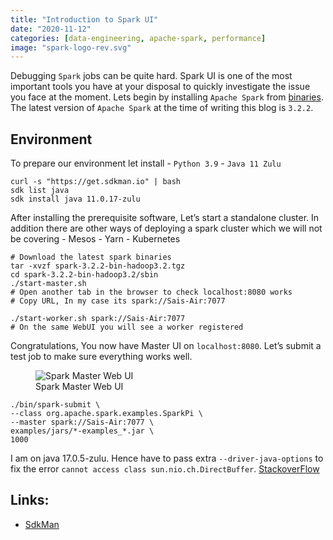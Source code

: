 ```yaml
---
title: "Introduction to Spark UI"
date: "2020-11-12"
categories: [data-engineering, apache-spark, performance]
image: "spark-logo-rev.svg"
---
```


Debugging `Spark` jobs can be quite hard. Spark UI is one of the most important tools you have at your disposal to quickly investigate the issue you face at the moment. Lets begin by installing `Apache Spark` from [binaries](https://spark.apache.org/downloads.html). The latest version of `Apache Spark` at the time of writing this blog is `3.2.2`. 

## Environment
To prepare our environment let install 
- `Python 3.9`
- `Java 11 Zulu`

```
curl -s "https://get.sdkman.io" | bash
sdk list java
sdk install java 11.0.17-zulu
```
After installing the prerequisite software, Let's start a standalone cluster. In addition there are other ways of deploying a spark cluster which we will not be covering
- Mesos
- Yarn
- Kubernetes

```
# Download the latest spark binaries
tar -xvzf spark-3.2.2-bin-hadoop3.2.tgz
cd spark-3.2.2-bin-hadoop3.2/sbin
./start-master.sh
# Open another tab in the browser to check localhost:8080 works
# Copy URL, In my case its spark://Sais-Air:7077

./start-worker.sh spark://Sais-Air:7077
# On the same WebUI you will see a worker registered 
```

Congratulations, You now have Master UI on `localhost:8080`. Let's submit a test job to make sure everything works well.

![Spark Master Web UI](spark-new.png)

```
./bin/spark-submit \
--class org.apache.spark.examples.SparkPi \
--master spark://Sais-Air:7077 \
examples/jars/*-examples_*.jar \
1000
```

::: {.callout-note}
I am on java 17.0.5-zulu. Hence have to pass extra `--driver-java-options` to fix the error `cannot access class sun.nio.ch.DirectBuffer`.
[StackoverFlow](https://stackoverflow.com/questions/73465937/apache-spark-3-3-0-breaks-on-java-17-with-cannot-access-class-sun-nio-ch-direct)
:::

## Links:
- [SdkMan](https://sdkman.io/install)
